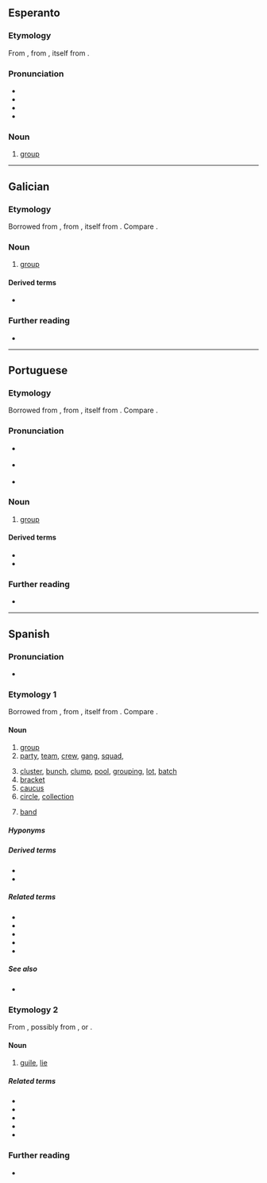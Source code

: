 ==Esperanto==

===Etymology===
From {{der|eo|it|gruppo}}, from {{der|eo|VL.|*cruppo}}, itself from {{der|eo|gem-pro|*kruppaz|t=lump, round mass, body, crop}}.

===Pronunciation===
* {{audio|eo|LL-Q143 (epo)-Lepticed7-grupo.wav|Audio}}
* {{rhymes|eo|upo}}
* {{IPA|eo|/ˈɡrupo/}}
* {{hyphenation|eo|gru|po}}

===Noun===
{{eo-head}}

# [[group]]

----

==Galician==

===Etymology===
Borrowed from {{bor|gl|it|gruppo}}, from {{der|gl|VL.|*cruppo}}, itself from {{der|gl|gem-pro|*kruppaz|t=lump, round mass, body, crop}}. Compare {{cog|RL.|grupus}}.

===Noun===
{{gl-noun|m}}

# [[group]]

====Derived terms====
* {{l|gl|agrupar}}

===Further reading===
* {{R:DRAG}}

----

==Portuguese==

===Etymology===
Borrowed from {{bor|pt|it|gruppo}}, from {{der|pt|VL.|*cruppo}}, itself from {{der|pt|gem-pro|*kruppaz|t=lump, round mass, body, crop}}. Compare {{cog|RL.|grupus}}.

===Pronunciation===
* {{a|Portugal}} {{IPA|pt|/ˈɡɾu.pu/}}
* {{a|Brazil}} {{IPA|pt|/ˈɡɾu.pu/|[ˈɡɾu.pʊ]}}
* {{hyphenation|pt|gru|po}}

===Noun===
{{pt-noun|m}}

# [[group]]

====Derived terms====
* {{l|pt|agrupar}}
* {{l|pt|grupar}}

===Further reading===
* {{R:Priberam}}

----

==Spanish==

===Pronunciation===
{{es-IPA}}
* {{hyphenation|es|gru|po}}

===Etymology 1===
Borrowed from {{bor|es|it|gruppo}}, from {{der|es|VL.|*cruppo}}, itself from {{der|es|gem-pro|*kruppaz|t=lump, round mass, body, crop}}. Compare {{cog|RL.|grupus}}.

====Noun====
{{es-noun|m}}

# [[group]]
# [[party]], [[team]], [[crew]], [[gang]], [[squad]], {{q|when interchangeable with "''group''"}}
#: {{uxi|es|El '''grupo''' de abordaje está listo con sus billetes en la mano.|The boarding '''party''' is ready with their tickets in hand.}}
# [[cluster]], [[bunch]], [[clump]], [[pool]], [[grouping]], [[lot]], [[batch]]
# [[bracket]] {{gloss|range}}
# [[caucus]] {{q|non-electoral}} {{gloss|i.e. a grouping of members}}
# [[circle]], [[collection]] {{gloss|social, of people}}
# {{lb|es|music}} [[band]]

=====Hyponyms=====
{{col3|es
|grupo abeliano
|grupo corona
|grupo de la muerte
|grupo étnico
|{{l|es|grupo de presión||lobby, pressure group}}
|{{l|es|grupo de edad||age group, age range, age bracket}}
|grupo funcional
|grupo saliente
|grupo sanguíneo
|grupo social
}}

=====Derived terms=====
* {{l|es|Grupo Local}}
* {{l|es|teoría de grupos}}

=====Related terms=====
* {{l|es|agrupar}}
* {{l|es|grupa}}
* {{l|es|grupal|pos=a}}
* {{l|es|grupada}}
* {{l|es|grupero}}

=====See also=====
* {{l|es|banda}}

===Etymology 2===
From {{cog|Lunfardo|-}}, possibly from {{der|es|fr|croupier}}, or {{der|es|it|groppo}}.

====Noun====
{{es-noun|m}}

# {{lb|es|Chile|Argentina|Uruguay|colloquial}} [[guile]], [[lie]]
#: {{syn|es|patraña|mentira|chamullo|cuento|embuste}}

=====Related terms=====
* {{l|es|grupiento}}
* {{l|es|grupí}}
* {{l|es|engrupido}}
* {{l|es|engrupir}}
* {{l|es|engrupo}}

===Further reading===
* {{R:DRAE}}